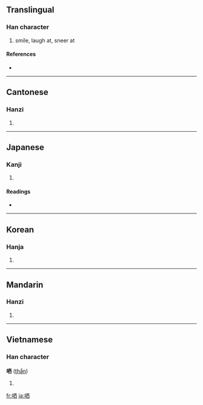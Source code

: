 ==Translingual==

===Han character===
{{Han char|rn=30|rad=口|as=06|sn=9|four=6106<sub>0</sub>|canj=口一金田 (RMCW)}}

# smile, laugh at, sneer at

====References====
* {{Han ref|kx=0188.140|dkj=03583|dj=0408.020|hdz=10613.050|uh=54C2|ud=21698|bh=AB7B|bd=43899}}

----

==Cantonese==

===Hanzi===
{{yue-hanzi|jyut=|y=chan2}}

# {{defn|Cantonese}}

----

==Japanese==

===Kanji===
{{ja-kanji|grade=|rs=口06}}

# {{defn|Japanese}}

====Readings====
* {{ja-readings|on=[[しん]] (shin)|kun=[[わらう]] (warau)}}

----

==Korean==

===Hanja===
{{ko-hanja|hangeul=신|rv=sin|mr=sin}}

# {{defn|Korean}}

----

==Mandarin==

===Hanzi===
{{cmn-hanzi|pin=[[shěn]] ([[shen3]])|wg=shen<sup>3</sup>}}

# {{defn|Mandarin}}

----

==Vietnamese==

===Han character===
'''哂''' ([[thẩn]])

# {{defn|Vietnamese}}

[[fr:哂]]
[[ja:哂]]